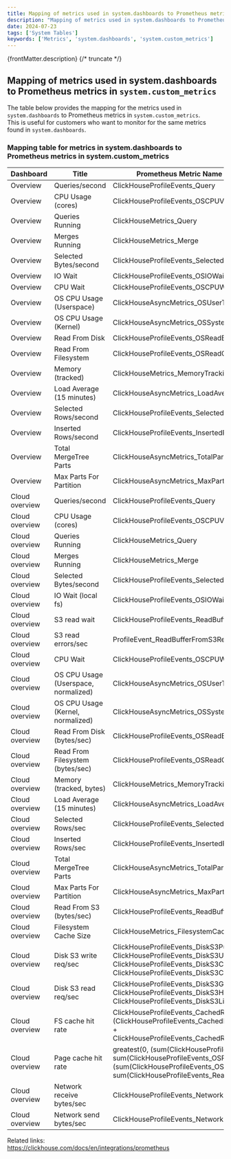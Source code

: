 ```yaml
---
title: Mapping of metrics used in system.dashboards to Prometheus metrics in `system.custom_metrics`
description: "Mapping of metrics used in system.dashboards to Prometheus metrics in system.custom_metrics"
date: 2024-07-23
tags: ['System Tables']
keywords: ['Metrics', 'system.dashboards', 'system.custom_metrics']
---
```


{frontMatter.description}
{/* truncate */}

## Mapping of metrics used in system.dashboards to Prometheus metrics in `system.custom_metrics`

The table below provides the mapping for the metrics used in `system.dashboards` to Prometheus metrics in `system.custom_metrics`.  
This is useful for customers who want to monitor for the same metrics found in `system.dashboards`. 

### Mapping table for metrics in system.dashboards to Prometheus metrics in system.custom_metrics

Dashboard | Title | Prometheus Metric Name (system.custom_metrics)
-- | -- | --
Overview | Queries/second | ClickHouseProfileEvents_Query
Overview | CPU Usage (cores) | ClickHouseProfileEvents_OSCPUVirtualTimeMicroseconds
Overview | Queries Running | ClickHouseMetrics_Query
Overview | Merges Running | ClickHouseMetrics_Merge
Overview | Selected Bytes/second | ClickHouseProfileEvents_SelectedBytes
Overview | IO Wait | ClickHouseProfileEvents_OSIOWaitMicroseconds
Overview | CPU Wait | ClickHouseProfileEvents_OSCPUWaitMicroseconds
Overview | OS CPU Usage (Userspace) | ClickHouseAsyncMetrics_OSUserTimeNormalized
Overview | OS CPU Usage (Kernel) | ClickHouseAsyncMetrics_OSSystemTimeNormalized
Overview | Read From Disk | ClickHouseProfileEvents_OSReadBytes
Overview | Read From Filesystem | ClickHouseProfileEvents_OSReadChars
Overview | Memory (tracked) | ClickHouseMetrics_MemoryTracking
Overview | Load Average (15 minutes) | ClickHouseAsyncMetrics_LoadAverage15
Overview | Selected Rows/second | ClickHouseProfileEvents_SelectedRows
Overview | Inserted Rows/second | ClickHouseProfileEvents_InsertedRows
Overview | Total MergeTree Parts | ClickHouseAsyncMetrics_TotalPartsOfMergeTreeTables
Overview | Max Parts For Partition | ClickHouseAsyncMetrics_MaxPartCountForPartition
Cloud overview | Queries/second | ClickHouseProfileEvents_Query
Cloud overview | CPU Usage (cores) | ClickHouseProfileEvents_OSCPUVirtualTimeMicroseconds
Cloud overview | Queries Running | ClickHouseMetrics_Query
Cloud overview | Merges Running | ClickHouseMetrics_Merge
Cloud overview | Selected Bytes/second | ClickHouseProfileEvents_SelectedBytes
Cloud overview | IO Wait (local fs) | ClickHouseProfileEvents_OSIOWaitMicroseconds
Cloud overview | S3 read wait | ClickHouseProfileEvents_ReadBufferFromS3Microseconds
Cloud overview | S3 read errors/sec | ProfileEvent_ReadBufferFromS3RequestsErrors
Cloud overview | CPU Wait | ClickHouseProfileEvents_OSCPUWaitMicroseconds
Cloud overview | OS CPU Usage (Userspace, normalized) | ClickHouseAsyncMetrics_OSUserTimeNormalized
Cloud overview | OS CPU Usage (Kernel, normalized) | ClickHouseAsyncMetrics_OSSystemTimeNormalized
Cloud overview | Read From Disk (bytes/sec) | ClickHouseProfileEvents_OSReadBytes
Cloud overview | Read From Filesystem (bytes/sec) | ClickHouseProfileEvents_OSReadChars
Cloud overview | Memory (tracked, bytes) | ClickHouseMetrics_MemoryTracking
Cloud overview | Load Average (15 minutes) | ClickHouseAsyncMetrics_LoadAverage15
Cloud overview | Selected Rows/sec | ClickHouseProfileEvents_SelectedRows
Cloud overview | Inserted Rows/sec | ClickHouseProfileEvents_InsertedRows
Cloud overview | Total MergeTree Parts | ClickHouseAsyncMetrics_TotalPartsOfMergeTreeTables
Cloud overview | Max Parts For Partition | ClickHouseAsyncMetrics_MaxPartCountForPartition
Cloud overview | Read From S3 (bytes/sec) | ClickHouseProfileEvents_ReadBufferFromS3Bytes
Cloud overview | Filesystem Cache Size | ClickHouseMetrics_FilesystemCacheSize
Cloud overview | Disk S3 write req/sec | ClickHouseProfileEvents_DiskS3PutObject + ClickHouseProfileEvents_DiskS3UploadPart + ClickHouseProfileEvents_DiskS3CreateMultipartUpload + ClickHouseProfileEvents_DiskS3CompleteMultipartUpload
Cloud overview | Disk S3 read req/sec | ClickHouseProfileEvents_DiskS3GetObject + ClickHouseProfileEvents_DiskS3HeadObject + ClickHouseProfileEvents_DiskS3ListObjects
Cloud overview | FS cache hit rate | ClickHouseProfileEvents_CachedReadBufferReadFromCacheBytes / (ClickHouseProfileEvents_CachedReadBufferReadFromCacheBytes + ClickHouseProfileEvents_CachedReadBufferReadFromSourceBytes)
Cloud overview | Page cache hit rate | greatest(0, (sum(ClickHouseProfileEvents_OSReadChars) - sum(ClickHouseProfileEvents_OSReadBytes)) /  (sum(ClickHouseProfileEvents_OSReadChars) + sum(ClickHouseProfileEvents_ReadBufferFromS3Bytes)))
Cloud overview | Network receive bytes/sec | ClickHouseProfileEvents_NetworkReceiveBytes
Cloud overview | Network send bytes/sec | ClickHouseProfileEvents_NetworkSendBytes


Related links:  
https://clickhouse.com/docs/en/integrations/prometheus